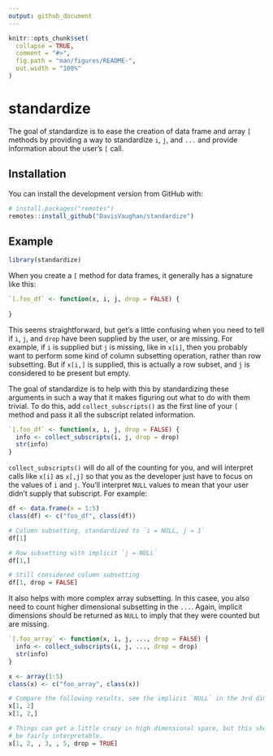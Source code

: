```yaml
---
output: github_document
---
```


<!-- README.md is generated from README.Rmd. Please edit that file -->

```r
knitr::opts_chunk$set(
  collapse = TRUE,
  comment = "#>",
  fig.path = "man/figures/README-",
  out.width = "100%"
)
```

# standardize

<!-- badges: start -->
<!-- badges: end -->

The goal of standardize is to ease the creation of data frame and array `[` methods by providing a way to standardize `i`, `j`, and `...` and provide information about the user's `[` call.

## Installation

You can install the development version from GitHub with:

```r
# install.packages("remotes")
remotes::install_github("DavisVaughan/standardize")
```

## Example

```r
library(standardize)
```


When you create a `[` method for data frames, it generally has a signature like this:

```r
`[.foo_df` <- function(x, i, j, drop = FALSE) {
  
}
```

This seems straightforward, but get's a little confusing when you need to tell if `i`, `j`, and `drop` have been supplied by the user, or are missing. For example, if `i` is supplied but `j` is missing, like in `x[i]`, then you probably want to perform some kind of column subsetting operation, rather than row subsetting. But if `x[i,]` is supplied, this is actually a row subset, and `j` is considered to be present but empty.

The goal of standardize is to help with this by standardizing these arguments in such a way that it makes figuring out what to do with them trivial. To do this, add `collect_subscripts()` as the first line of your `[` method and pass it all the subscript related information.

```r
`[.foo_df` <- function(x, i, j, drop = FALSE) {
  info <- collect_subscripts(i, j, drop = drop)
  str(info)
}
```

`collect_subscripts()` will do all of the counting for you, and will interpret calls like `x[i]` as `x[,j]` so that you as the developer just have to focus on the values of `i` and `j`. You'll interpret `NULL` values to mean that your user didn't supply that subscript. For example:

```r
df <- data.frame(x = 1:5)
class(df) <- c("foo_df", class(df))

# Column subsetting, standardized to `i = NULL, j = 1`
df[1]

# Row subsetting with implicit `j = NULL`
df[1,]

# Still considered column subsetting
df[1, drop = FALSE]
```
It also helps with more complex array subsetting. In this casee, you also need to count higher dimensional subsetting in the `...`. Again, implicit dimensions should be returned as `NULL` to imply that they were counted but are missing.

```r
`[.foo_array` <- function(x, i, j, ..., drop = FALSE) {
  info <- collect_subscripts(i, j, ..., drop = drop)
  str(info)
}
```

```r
x <- array(1:5)
class(x) <- c("foo_array", class(x))

# Compare the following results, see the implicit `NULL` in the 3rd dimension?
x[1, 2]
x[1, 2,]

# Things can get a little crazy in high dimensional space, but this should
# be fairly interpretable.
x[1, 2, , 3, , 5, drop = TRUE]
```



